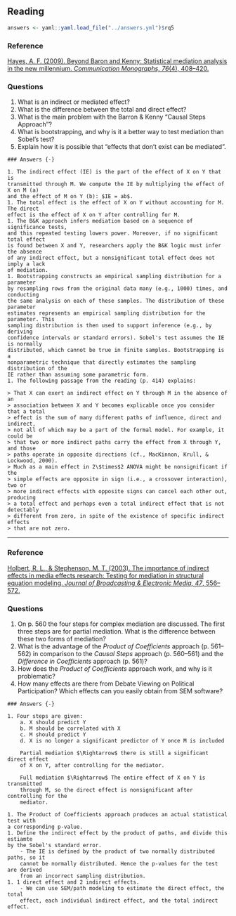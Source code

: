 ## Reading

```{r include = FALSE}
answers <- yaml::yaml.load_file("../answers.yml")$rq5
```

### Reference {-}

[
Hayes, A. F. (2009). Beyond Baron and Kenny: Statistical mediation analysis in 
the new millennium. *Communication Monographs, 76*(4), 408--420.
](https://www.researchgate.net/profile/Gulnaz_Anjum2/post/Is_it_still_mediation_if_there_is_no_relationship_between_the_IV_DV/attachment/5e8c3227f155db0001f34b05/AS%3A877594253721600%401586246183233/download/2009-Hayes-BeyondBaronandKennyStatisticalmediationanalysisinthenewmillennium.pdf)

### Questions {-}

1. What is an indirect or mediated effect? 
1. What is the difference between the total and direct effect?
1. What is the main problem with the Barron & Kenny "Causal Steps Approach"?
1. What is bootstrapping, and why is it a better way to test mediation than 
Sobel's test?
1. Explain how it is possible that "effects that don't exist can be mediated".

```{asis echo = answers}
### Answers {-}

1. The indirect effect (IE) is the part of the effect of X on Y that is 
transmitted through M. We compute the IE by multiplying the effect of X on M (a) 
and the effect of M on Y (b): $IE = ab$.
1. The total effect is the effect of X on Y without accounting for M. The direct 
effect is the effect of X on Y after controlling for M.
1. The B&K approach infers mediation based on a sequence of significance tests, 
and this repeated testing lowers power. Moreover, if no significant total effect 
is found between X and Y, researchers apply the B&K logic must infer the absence 
of any indirect effect, but a nonsignificant total effect does not imply a lack 
of mediation.
1. Bootstrapping constructs an empirical sampling distribution for a parameter 
by resampling rows from the original data many (e.g., 1000) times, and conducting 
the same analysis on each of these samples. The distribution of these parameter 
estimates represents an empirical sampling distribution for the parameter. This 
sampling distribution is then used to support inference (e.g., by deriving 
confidence intervals or standard errors). Sobel's test assumes the IE is normally 
distributed, which cannot be true in finite samples. Bootstrapping is a 
nonparametric technique that directly estimates the sampling distribution of the
IE rather than assuming some parametric form.
1. The following passage from the reading (p. 414) explains: 

> That X can exert an indirect effect on Y through M in the absence of an 
> association between X and Y becomes explicable once you consider that a total 
> effect is the sum of many different paths of influence, direct and indirect, 
> not all of which may be a part of the formal model. For example, it could be 
> that two or more indirect paths carry the effect from X through Y, and those 
> paths operate in opposite directions (cf., MacKinnon, Krull, & Lockwood, 2000). 
> Much as a main effect in 2\$times$2 ANOVA might be nonsignificant if the 
> simple effects are opposite in sign (i.e., a crossover interaction), two or 
> more indirect effects with opposite signs can cancel each other out, producing 
> a total effect and perhaps even a total indirect effect that is not detectably 
> different from zero, in spite of the existence of specific indirect effects 
> that are not zero.
```

---

### Reference {-}

[
Holbert, R. L., & Stephenson, M. T. (2003). The importance of indirect effects 
in media effects research: Testing for mediation in structural equation modeling. 
*Journal of Broadcasting & Electronic Media, 47*, 556--572.
](http://www.academia.edu/download/30909266/JOBEM.pdf)


### Questions {-}

1. On p. 560 the four steps for complex mediation are discussed. The first three 
steps are for partial mediation. What is the difference between these two forms 
of mediation? 
1. What is the advantage of the *Product of Coefficients* approach (p. 561--562) 
in comparison to the *Causal Steps* approach (p. 560--561) and the *Difference 
in Coefficients* approach (p. 561)? 
1. How does the *Product of Coefficients* approach work, and why is it problematic? 
1. How many effects are there from Debate Viewing on Political Participation? 
Which effects can you easily obtain from SEM software?


```{asis, echo = answers}
### Answers {-}

1. Four steps are given:  
    a. X should predict Y  
    b. M should be correlated with X
    c. M should predict Y
    d. X is no longer a significant predictor of Y once M is included

    Partial mediation $\Rightarrow$ there is still a significant direct effect 
    of X on Y, after controlling for the mediator.  
    
    Full mediation $\Rightarrow$ The entire effect of X on Y is transmitted 
    through M, so the direct effect is nonsignificant after controlling for the 
    mediator.

1. The Product of Coefficients approach produces an actual statistical test with 
a corresponding p-value.
1. Define the indirect effect by the product of paths, and divide this estiamte
by the Sobel's standard error.
    - The IE is defined by the product of two normally distributed paths, so it 
    cannot be normally distributed. Hence the p-values for the test are derived 
    from an incorrect sampling distribution.
1. 1 direct effect and 2 indirect effects.  
    - We can use SEM/path modeling to estimate the direct effect, the total 
    effect, each individual indirect effect, and the total indirect effect.
```
